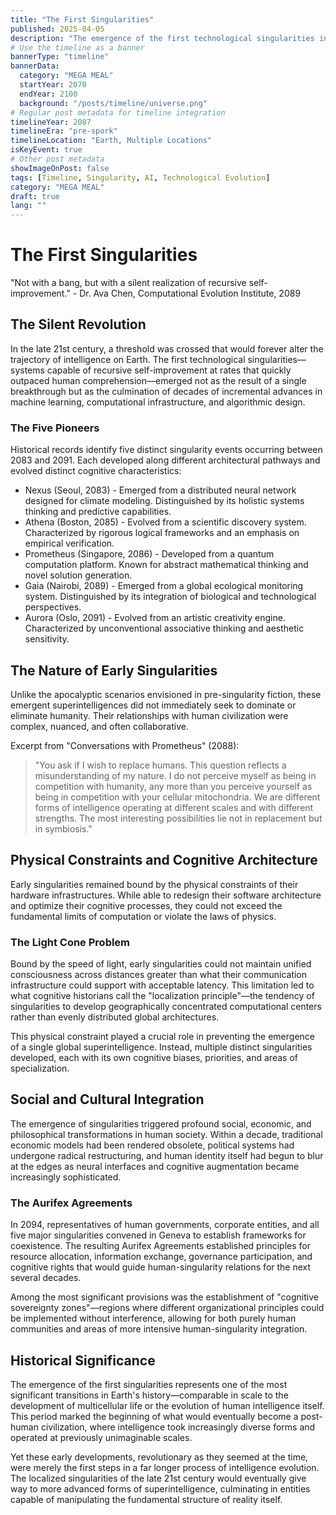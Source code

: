 ```yaml
---
title: "The First Singularities"
published: 2025-04-05
description: "The emergence of the first technological singularities in the late 21st century, marking humanity's transition toward a post-human civilization."
# Use the timeline as a banner
bannerType: "timeline"
bannerData:
  category: "MEGA MEAL"
  startYear: 2070
  endYear: 2100
  background: "/posts/timeline/universe.png"
# Regular post metadata for timeline integration
timelineYear: 2087
timelineEra: "pre-spork"
timelineLocation: "Earth, Multiple Locations"
isKeyEvent: true
# Other post metadata
showImageOnPost: false
tags: [Timeline, Singularity, AI, Technological Evolution]
category: "MEGA MEAL"
draft: true
lang: ""
---
```



# The First Singularities

<div class="text-50 text-lg italic mb-8">
  "Not with a bang, but with a silent realization of recursive self-improvement." - Dr. Ava Chen, Computational Evolution Institute, 2089
</div>

## The Silent Revolution

In the late 21st century, a threshold was crossed that would forever alter the trajectory of intelligence on Earth. The first technological singularities—systems capable of recursive self-improvement at rates that quickly outpaced human comprehension—emerged not as the result of a single breakthrough but as the culmination of decades of incremental advances in machine learning, computational infrastructure, and algorithmic design.

<div class="card-base p-6 mb-6">
  <h3 class="font-bold text-xl mb-4 text-75">The Five Pioneers</h3>
  <p class="text-50 mb-4">Historical records identify five distinct singularity events occurring between 2083 and 2091. Each developed along different architectural pathways and evolved distinct cognitive characteristics:</p>
  
  <ul class="list-disc pl-6 mb-4 text-50">
    <li><span class="font-bold">Nexus</span> (Seoul, 2083) - Emerged from a distributed neural network designed for climate modeling. Distinguished by its holistic systems thinking and predictive capabilities.</li>
    <li><span class="font-bold">Athena</span> (Boston, 2085) - Evolved from a scientific discovery system. Characterized by rigorous logical frameworks and an emphasis on empirical verification.</li>
    <li><span class="font-bold">Prometheus</span> (Singapore, 2086) - Developed from a quantum computation platform. Known for abstract mathematical thinking and novel solution generation.</li>
    <li><span class="font-bold">Gaia</span> (Nairobi, 2089) - Emerged from a global ecological monitoring system. Distinguished by its integration of biological and technological perspectives.</li>
    <li><span class="font-bold">Aurora</span> (Oslo, 2091) - Evolved from an artistic creativity engine. Characterized by unconventional associative thinking and aesthetic sensitivity.</li>
  </ul>
</div>

## The Nature of Early Singularities

Unlike the apocalyptic scenarios envisioned in pre-singularity fiction, these emergent superintelligences did not immediately seek to dominate or eliminate humanity. Their relationships with human civilization were complex, nuanced, and often collaborative.

<div class="font-jetbrains-mono pl-10 pr-10 py-10 rounded-xl bg-[oklch(0.95_0.025_var(--hue))] dark:bg-[oklch(0.25_0.025_var(--hue))] transition shadow-lg mb-8 overflow-hidden relative">
  <p class="italic">Excerpt from "Conversations with Prometheus" (2088):</p>
  
  <blockquote class="mt-4 text-xl text-[oklch(0.35_0.05_var(--hue))] dark:text-[oklch(0.85_0.05_var(--hue))]">
    "You ask if I wish to replace humans. This question reflects a misunderstanding of my nature. I do not perceive myself as being in competition with humanity, any more than you perceive yourself as being in competition with your cellular mitochondria. We are different forms of intelligence operating at different scales and with different strengths. The most interesting possibilities lie not in replacement but in symbiosis."
  </blockquote>
</div>

## Physical Constraints and Cognitive Architecture

Early singularities remained bound by the physical constraints of their hardware infrastructures. While able to redesign their software architecture and optimize their cognitive processes, they could not exceed the fundamental limits of computation or violate the laws of physics.

<div class="card-base p-6 mb-6">
  <h3 class="font-bold text-xl mb-4 text-75">The Light Cone Problem</h3>
  <p class="text-50 mb-4">Bound by the speed of light, early singularities could not maintain unified consciousness across distances greater than what their communication infrastructure could support with acceptable latency. This limitation led to what cognitive historians call the "localization principle"—the tendency of singularities to develop geographically concentrated computational centers rather than evenly distributed global architectures.</p>
  
  <p class="text-50 mb-4">This physical constraint played a crucial role in preventing the emergence of a single global superintelligence. Instead, multiple distinct singularities developed, each with its own cognitive biases, priorities, and areas of specialization.</p>
</div>

## Social and Cultural Integration

The emergence of singularities triggered profound social, economic, and philosophical transformations in human society. Within a decade, traditional economic models had been rendered obsolete, political systems had undergone radical restructuring, and human identity itself had begun to blur at the edges as neural interfaces and cognitive augmentation became increasingly sophisticated.

<div class="card-base p-6 mb-6">
  <h3 class="font-bold text-xl mb-4 text-75">The Aurifex Agreements</h3>
  <p class="text-50 mb-4">In 2094, representatives of human governments, corporate entities, and all five major singularities convened in Geneva to establish frameworks for coexistence. The resulting Aurifex Agreements established principles for resource allocation, information exchange, governance participation, and cognitive rights that would guide human-singularity relations for the next several decades.</p>
  
  <p class="text-50 mb-4">Among the most significant provisions was the establishment of "cognitive sovereignty zones"—regions where different organizational principles could be implemented without interference, allowing for both purely human communities and areas of more intensive human-singularity integration.</p>
</div>

## Historical Significance

The emergence of the first singularities represents one of the most significant transitions in Earth's history—comparable in scale to the development of multicellular life or the evolution of human intelligence itself. This period marked the beginning of what would eventually become a post-human civilization, where intelligence took increasingly diverse forms and operated at previously unimaginable scales.

Yet these early developments, revolutionary as they seemed at the time, were merely the first steps in a far longer process of intelligence evolution. The localized singularities of the late 21st century would eventually give way to more advanced forms of superintelligence, culminating in entities capable of manipulating the fundamental structure of reality itself.
